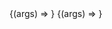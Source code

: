 
<Meta title="Components/Label" />

<Canvas>
  <Story
    name="Normal"
    args={{ children: 'A form label', variant: LabelVariants.NORMAL }}
  >
    {(args) => <Label {...args} />}
  </Story>
</Canvas>

<ArgsTable story="Normal" />

<Canvas>
  <Story
    name="Bold"
    args={{ children: 'A form label', variant: LabelVariants.BOLD }}
  >
    {(args) => <Label {...args} />}
  </Story>
</Canvas>

<ArgsTable story="Bold" />
